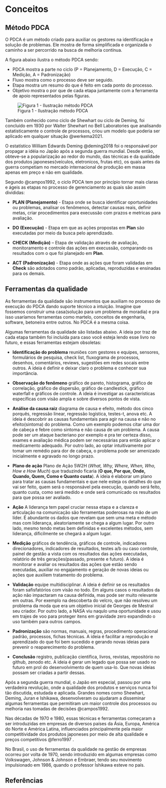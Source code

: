 # Conceitos

## Método PDCA

O PDCA é um método criado para auxiliar os gestores na identificação e solução de problemas. Ele mostra de forma simplificada e organizada o caminho a ser percorrido na busca de melhoria contínua.

A figura abaixo ilustra o método PDCA sendo:

-   PDCA mostra a parte no ciclo (P = Planejamento, D = Execução, C = Medição, A = Padronização)
-   Fluxo mostra como o processo deve ser seguido.
-   Etapa mostra um resumo do que é feito em cada ponto do processo.
-   Objetivo mostra o por que de cada etapa juntamente com a ferramenta de apoio representados pelas figuras.

![Figura 1 - Ilustração método PDCA](images/pdca_chart.png)

Também conhecido como ciclo de Shewhart ou ciclo de Deming, foi concluído em 1930 por Walter Shewhart no Bell Laboratories que analisando estatisticamente o controle de processos, criou um modelo que poderia ser aplicado em qualquer situação @werkema2021.

O estatístico William Edwards Deming @deming2018 foi o responsável por propagar a idéia no Japão após a segunda guerra mundial. Desde então, obteve-se a popularização ao redor do mundo, das técnicas e da qualidade dos produtos japoneses(veículos, eletronicos, frutas etc), os quais antes da guerra competiam no mercado internacional de produção em massa apenas em preço e não em qualidade.

Segundo @campos1992, o ciclo PDCA tem por princípio tornar mais claras e ágeis as etapas no processo de gerenciamento as quais são assim divididas:

-   **PLAN (Planejamento)** - Etapa onde se busca identificar oportunidades ou problemas, analisar os fenômenos, detectar causas reais, definir metas, criar procedimentos para execussão com prazos e metricas para avaliação.

-   **DO (Execução)** - Etapa em que as ações propostas em **Plan** são executadas por meio da busca pelo aprendizado.

-   **CHECK (Medição)** – Etapa de validação através de avaliação, monitoramento e controle das ações em execussão, comparando os resultados com o que foi planejado em **Plan**.

-   **ACT (Padronização)** - Etapa onde as ações que foram validadas em **Check** são adotados como padrão, aplicadas, reproduzidas e ensinadas para os demais.

## Ferramentas da qualidade

As ferramentas da qualidade são instrumentos que auxiliam no processo de execução do PDCA dando suporte técnico a intuição. Imagine que fossemos construir uma casa(solução para um problema de moradia) e pra isso usaríamos ferramentas como martelo, conceitos de engenharia, software, betoneira entre outros. No PDCA é a mesma coisa.

Algumas ferramentas da qualidade são listadas abaixo. A ideia por traz de cada etapa também foi incluída para caso você esteja lendo esse livro no futuro, e essas ferramentas estejam obsoletas:

-   **Identificação do problema** reuniões com gestores e equipes, sensores, formulários de pesquisa, check list, fluxograma de processos, desenhos, comentários, reviews, sugestões em redes socais entre outros. A ideia é definir e deixar claro o problema e conhecer sua importância.

-   **Observação do fenômeno** gráfico de pareto, histograma, gráfico de correlação, gráfico de dispersão, gráfico de candlestick, gráfico waterfall e gráficos de controle. A ideia é investigar as características específicas com visão ampla e sobre diversos pontos de vista.

-   **Análise da causa raiz** diagrama de causa e efeito, método dos cinco porquês, regressão linear, regressão logística, testes-t, anova etc. A ideia é descobrir as causas fundamentais para agir na causa e não no efeito(sintoma) do problema. Como um exemplo podemos citar uma dor de cabeça e febre como sintoma e não causa de um problema. A causa pode ser um ataque bacteriano por exemplo e pra ter certeza disso, exames e avaliação médica podem ser necessárias para então aplicar o medicamento adequado. Por outro lado, ao optar intuitivamente por tomar um remédio para dor de cabeça, o problema pode ser amenizado inicialmente e agravado no longo prazo.

-   **Plano de ação** Plano de Ação 5W2H (*What, Why, Where, When, Who, How e How Much*) que traduzindo ficaria (**O que, Por que, Onde, Quando, Quem, Como e Quanto custa**). A ideia é elaborar um plano para tratar as causas fundamentais e que nele esteja os detalhes do que vai ser feito, quem será o responsável pela execução, quando será feito, quanto custa, como será medido e onde será comunicado os resultados para que possa ser avaliado.

-   **Ação** A liderança tem papel cruciar nessa etapa e a clareza e articulação na comunicação são ferramentas poderosas na mão de um líder. É abundante os dados que revelam que sem uma meta e método mas com liderança, aleatoriamente se chega a algum lugar. Por outro lado, mesmo tendo metas bem definidas e excelentes métodos, sem liderança, dificilmente se chegará a algum lugar.

-   **Medição** gráficos de tendência, gráficos de controle, indicadores direcionadores, indicadores de resultados, testes a/b ou caso controle, painel de gestão a vista com os resultados das ações executadas, relatório de três gerações(passado, presente e futuro). A ideia é monitorar e avaliar os resultados das ações que estão sendo executadas, auxiliar no engajamento e geração de novas ideias ou ações que auxiliem tratamento do problema.

-   **Validação** equipe multidisciplinar. A ideia é definir se os resultados foram safisfatórios com visão no todo. Em alguns casos o resultados da ação não impactaram na causa definida, mas pode ser muito relevante em outras. Por exemplo na descoberta do velcro, que não resolveu um problema da moda que era um objetivo inicial de Georges de Mestral seu criador. Por outro lado, a NASA viu naqulo uma oportunidade e usou em trajes de voo para proteger itens em gravidade zero expandindo o uso também para outros campos.

-   **Padronização** são normas, manuais, regras, procedimento operacional padrão, processos, fichas técnicas. A ideia é facilitar a reprodução e aprendizado do que foi bem sucedido e gerando novas ideias para prevenir o reaparecimento do problema.

-   **Conclusão** registro, publicação científica, livros, revistas, repositório no github, zenodo etc. A ideia é gerar um legado que possa ser usado no futuro em prol do desenvolvimento de quem usa-lo. Que novas ideias possam ser criadas a partir dessas.

Após a segunda guerra mundial, o Japão em especial, passou por uma verdadeira revolução, onde a qualidade dos produtos e serviços nunca foi tão discutida, estudada e aplicada. Grandes nomes como Shewhart, Deming, Juran e Ishikawa, desenvolveram ou ajudaram a disseminar algumas ferramentas que permitiram um maior controle dos processos ou melhoria nas tomadas de decisões @campos1992.

Nas décadas de 1970 e 1980, essas técnicas e ferramentas começaram a ser introduzidas em empresas de diversos países da Ásia, Europa, América do Norte e América Latina, influenciados principalmente pela maior competitividade dos produtos japoneses por meio de alta qualidade e preços competitivos @ferro1997 .

No Brasil, o uso de ferramentas da qualidade na gestão de empresas ocorreu por volta de 1970, sendo introduzido em algumas empresas como Volkswagen, Johnson & Johnson e Embraer, tendo seu movimento impulsionado em 1986, quando o professor Ishikawa esteve no país.

## Referências {.unnumbered}
